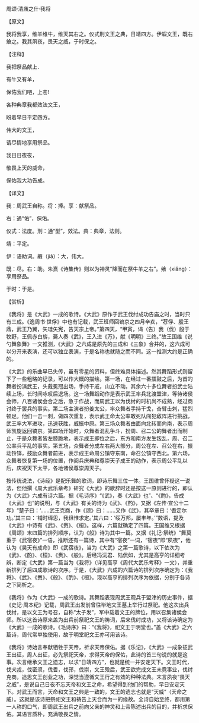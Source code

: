 

周颂·清庙之什·我将

【原文】

我将我享，维羊维牛，维天其右之。仪式刑文王之典，日靖四方。伊嘏文王，既右飨之。我其夙夜，畏天之威，于时保之。

【注释】

我把祭品献上．

有牛又有羊，

保佑我们吧，上苍!

各种典章我都效法文王，

盼着早日平定四方。

伟大的文王，

请尽情地享用祭品。

我日日夜夜，

敬畏上天的威命，

保佑我大功告成。

【译文】

我：周武王自称。将：捧。享：献祭品。

右：通“佑”，保佑。

仪式：法度。刑：通“型”，效法。典：典章，法则。

靖：平定。

伊：语助词。嘏（jiǎ）：大，伟大。

既：尽。右：助。朱熹《诗集传》则以为神灵“降而在祭牛羊之右”。飨（xiǎng）：享用祭品。

于时：于是。

【赏析】

《我将》是《大武》一成的歌诗。《大武》原作于武王伐纣成功告庙之时，当时只有三成。《逸周书·世俘》中也有记载，武王班师回镐京之四月辛亥，“荐俘、殷王鼎，武王乃翼，矢珪矢宪，告天宗上帝。”第四天，“甲寅，谒（告）我（伐）殷于牧野，王佩赤白旂，籥人奏《武》，王入进《万》，献《明明》三终。”故王国维《说勺舞象舞》一文推测，《大武》之六成是原先的三成和《三象》合并的，这六成可以分开来表演，还可以独立表演，于是名称也就随之而不同。这一推测大约是正确的。

《大武》的乐曲早已失传，虽有零星的资料，但终难具体描述。然其舞蹈形式则留下了一些粗略的记录，可以作大概的描绘。第一场，在经过一番擂鼓之后，为首的舞者扮演武王，头戴冕冠出场，手持干戚，山立不动。其余六十多位舞者扮武士陆续上场，长时间咏叹后退场。这一场舞蹈动作是表示武王率兵北渡盟津，等待诸侯会师，八百诸侯会合之后，急于作战，而周武王以为伐纣的时机尚不成熟，经过商讨终于罢兵的事实。第二场主演者扮姜太公，率众舞者手持干戈，奋臂击刺，猛烈顿足。他们一击一刺，做四次重复，表示武王命太公率敢死队闯犯敌阵进行挑战，武王率大军进攻，迅速获胜，威振中原。第三场众舞者由面向北转而向南，表示周师凯旋返回镐京。第四场开始时，众舞者混乱争斗，扮周、召二公的舞者出而制止，于是众舞者皆左膝跪地，表示成王即位之后，东方和南方发生叛乱，周、召二公率兵平乱的事实。第五场，众舞者分成左右两大部分，周公在左、召公在右，振动铃铎，鼓励众舞者前进，表示成王命周公镇守东南，命召公镇守西北。第六场，众舞者恢复第一场的位置，作阅兵庆典和尊崇天子成王的动作，表示周公平乱以后，庆祝天下太平，各地诸侯尊崇周天子。

按传统说法，《诗经》是配乐舞的歌词，即诗乐舞三位一体。王国维曾怀疑这一说法，但他撰《周大武乐章考》研究《大武》的歌辞时还是按这一原则进行的，即认为《大武》六成有诗六篇。据《毛诗序》“《武》，奏《大武》也”、“《酌》，告成《大武》也”的说明，与《大武》有关的诗为《武》、《酌》，又据《左传·宣公十二年》“楚子曰：‘……武王克商，作《颂》曰：……又作《武》，其卒章曰：‘耆定尔功。’其三曰：‘铺时绎思，我徂惟求定。’其六曰：‘绥万邦，屡丰年。’”数语，提及《大武》中诗有《武》、《赉》、《桓》。这样，六篇就确定了四篇。王国维又根据《周颂》末四篇的排列顺序，认为《般》诗为其中一篇。又据《礼记·祭统》“舞莫重于《武宿夜》”一语，推断还有一篇诗，其中有“宿夜”一词，“宿夜”即“夙夜”，他认为《昊天有成命》即《武宿夜》，当为《大武》之第一篇歌诗，以下依次为《武》、《酌》、《桓》、《赉》、《般》。后经冯沅君、陆侃如，尤其是高亨的详细考辨，断定《大武》第一篇当为《我将》（详见高亨《周代大武乐考释》一文），并重新排列了后四成歌诗的次序。于是，《大武》六成的六篇诗的排列次序确定为：《我将》、《武》、《赉》、《般》、《酌》、《桓》。现以高亨的排列次序为依据，分别于各诗之下简析之。

《我将》作为《大武》一成的歌诗。其舞蹈表现周武王观兵于盟津的历史事件，据《史记·周本纪》记载，周武王出发前曾往毕地文王墓上举行过祭祀。他这次出兵伐纣，是以文王为号召，自称“太子发”，军中载着文王的牌位，用以召集诸侯会师。所以这首诗原来盖为出兵前祭祀文王的祷词，后来伐纣成功，又将该诗确定为《大武》一成的歌诗。《毛诗序》曰：“《我将》，祀文王于明堂也。”盖《大武》之六篇诗，周代常单独使用，故于明堂祀文王亦可用该诗。

《我将》诗始言奉献牺牲于天帝，祈求天帝保佑。据《乐记》，《大武》一成象征武王出征，周人出征，必先祭祀天帝，求得天帝的保佑，此诗的首三句说的就是这事。次言继承文王之遗志，以求“日靖四方”，也就是统一并安定天下。文王时代，伐犬戎，伐密须，伐耆，伐邘，伐崇，文王殁后，武王欲完成文王未竟事业，伐纣克商，追思文王创业之功，深觉当遵循文王行之有效的种种法典。末言夙夜“畏天之威”，是说自己日夜不忘天帝和文王之命，希望得到他们的帮助，早日安定天下。对武王而言，天命和文王之典是一致的，文王的遗志也就是“天威”（天命之威）。这就是该诗把祭祀文王和祷告上天合而为一的缘故。全诗自始至终，都用第一人称的口气，即周武王出兵之前向父亲的神灵和上帝陈述出兵的目的，并祈求保佑。其语言质朴，充满敬畏之情。

